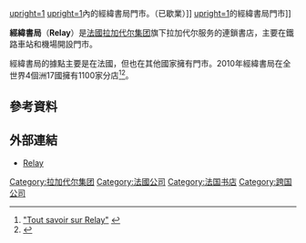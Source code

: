 [[Image:Relay_logo.svg|upright=1]]
[[File:Relay_Shop_in_THSR_Zuoying_Station,_Kaohsuing,_Taiwan.JPG|upright=1]]內的經緯書局門市。（已歇業）]]
[[File:Hall_Gare_d'Arles.JPG|upright=1]]的經緯書局門市]]

'''經緯書局'''（'''Relay'''）是[[法國|法國]][[拉加代尔集团|拉加代尔集团]]旗下拉加代尔服务的連鎖書店，主要在鐵路車站和機場開設門市。

經緯書局的據點主要是在法國，但也在其他國家擁有門市。2010年經緯書局在全世界4個洲17國擁有1100家分店<ref>[http://www.relay.fr/#/relay/tout-savoir-sur-relay "Tout savoir sur Relay"] {{Wayback|url=http://www.relay.fr/#/relay/tout-savoir-sur-relay |date=20130621154254 }} {{fr icon}}</ref><ref>{{Cite web |url=http://www.idn.com.tw/news/news_content.php?catdid=0&artid=20070525abcd010 |title=法國RELAY 27日在高鐵台中站揭幕 |access-date=2013-06-21 |archive-date=2019-09-16 |archive-url=https://web.archive.org/web/20190916231810/http://www.idn.com.tw/news/news_content.php?catdid=0&artid=20070525abcd010 |dead-url=no }}</ref>。

==參考資料==
{{reflist}}

==外部連結==
{{commons|Category:Relay (shop)|Relay (shop)}}
* [https://web.archive.org/web/20130621154254/http://www.relay.fr/ Relay]

[[Category:拉加代尔集团|Category:拉加代尔集团]]
[[Category:法國公司|Category:法國公司]]
[[Category:法国书店|Category:法国书店]]
[[Category:跨国公司|Category:跨国公司]]

{{France-stub}}